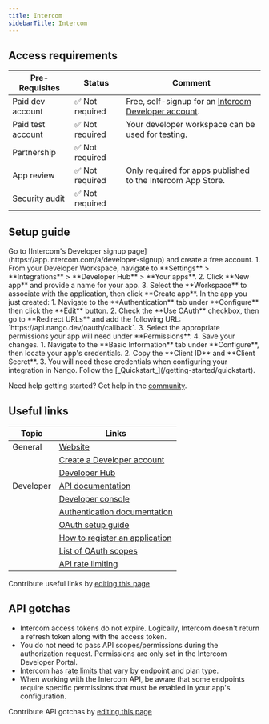 ```yaml
---
title: Intercom
sidebarTitle: Intercom
---
```



<Overview />
<PreBuiltTooling />
<PreBuiltUseCases />

## Access requirements
| Pre-Requisites | Status | Comment|
| - | - | - |
| Paid dev account | ✅ Not required | Free, self-signup for an [Intercom Developer account](https://app.intercom.com/a/developer-signup). |
| Paid test account | ✅ Not required | Your developer workspace can be used for testing. |
| Partnership | ✅ Not required | |
| App review | ✅ Not required | Only required for apps published to the Intercom App Store. |
| Security audit | ✅ Not required | |


## Setup guide

<Steps>
  <Step title="Create an Intercom Developer account">
    Go to [Intercom's Developer signup page](https://app.intercom.com/a/developer-signup) and create a free account.
  </Step>
  <Step title="Create a new app in your Developer account">
    1. From your Developer Workspace, navigate to **Settings** > **Integrations** > **Developer Hub** > **Your apps**.
    2. Click **New app** and provide a name for your app.
    3. Select the **Workspace** to associate with the application, then click **Create app**.
  </Step>
  <Step title="Configure OAuth settings">
    In the app you just created:
    1. Navigate to the **Authentication** tab under **Configure** then click the **Edit** button.
    2. Check the **Use OAuth** checkbox, then go to **Redirect URLs** and add the following URL: `https://api.nango.dev/oauth/callback`.
    3. Select the appropriate permissions your app will need under **Permissions**.
    4. Save your changes.
  </Step>
  <Step title="Obtain API credentials">
    1. Navigate to the **Basic Information** tab under **Configure**, then locate your app's credentials.
    2. Copy the **Client ID** and **Client Secret**.
    3. You will need these credentials when configuring your integration in Nango.
  </Step>
  <Step title="Next">
    Follow the [_Quickstart_](/getting-started/quickstart).
  </Step>
</Steps>

<Tip>Need help getting started? Get help in the [community](https://nango.dev/slack).</Tip>


## Useful links

| Topic | Links | 
| - | - | 
| General | [Website](https://www.intercom.com/) |
| | [Create a Developer account](https://app.intercom.com/a/developer-signup) |
| | [Developer Hub](https://developers.intercom.com/) |
| Developer | [API documentation](https://developers.intercom.com/docs/build-an-integration/learn-more/rest-apis) |
| | [Developer console](https://app.intercom.com/a/apps/_/developer-hub) |
| | [Authentication documentation](https://developers.intercom.com/docs/build-an-integration/learn-more/authentication) |
| | [OAuth setup guide](https://developers.intercom.com/docs/build-an-integration/learn-more/authentication/setting-up-oauth) |
| | [How to register an application](https://developers.intercom.com/docs/build-an-integration/learn-more/authentication/setting-up-oauth#provide-the-initial-information) |
| | [List of OAuth scopes](https://developers.intercom.com/docs/build-an-integration/learn-more/authentication/oauth-scopes) |
| | [API rate limiting](https://developers.intercom.com/docs/references/rest-api/errors/rate-limiting) |

<Note>Contribute useful links by [editing this page](https://github.com/nangohq/nango/tree/master/docs/integrations/all/intercom.mdx)</Note>



## API gotchas

-   Intercom access tokens do not expire. Logically, Intercom doesn't return a refresh token along with the access token.
-   You do not need to pass API scopes/permissions during the authorization request. Permissions are only set in the Intercom Developer Portal.
-   Intercom has [rate limits](https://developers.intercom.com/docs/references/rest-api/errors/rate-limiting) that vary by endpoint and plan type.
-   When working with the Intercom API, be aware that some endpoints require specific permissions that must be enabled in your app's configuration.

<Note>Contribute API gotchas by [editing this page](https://github.com/nangohq/nango/tree/master/docs/integrations/all/intercom.mdx)</Note>
